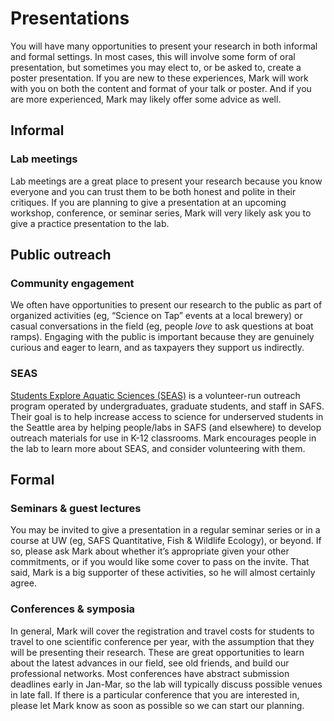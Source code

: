 # Presentations

You will have many opportunities to present your research in both informal and formal settings. In most cases, this will involve some form of oral presentation, but sometimes you may elect to, or be asked to, create a poster presentation. If you are new to these experiences, Mark will work with you on both the content and format of your talk or poster. And if you are more experienced, Mark may likely offer some advice as well.

## Informal

### Lab meetings

Lab meetings are a great place to present your research because you know everyone and you can trust them to be both honest and polite in their critiques. If you are planning to give a presentation at an upcoming workshop, conference, or seminar series, Mark will very likely ask you to give a practice presentation to the lab.

## Public outreach

### Community engagement

We often have opportunities to present our research to the public as part of organized activities (eg, "Science on Tap" events at a local brewery) or casual conversations in the field (eg, people _love_ to ask questions at boat ramps). Engaging with the public is important because they are genuinely curious and eager to learn, and as taxpayers they support us indirectly.

### SEAS

[Students Explore Aquatic Sciences (SEAS)](https://fish.uw.edu/alumni-community/students-explore-aquatic-sciences-seas/) is a volunteer-run outreach program operated by undergraduates, graduate students, and staff in SAFS. Their goal is to help increase access to science for underserved students in the Seattle area by helping people/labs in SAFS (and elsewhere) to develop outreach materials for use in K-12 classrooms. Mark encourages people in the lab to learn more about SEAS, and consider volunteering with them.

## Formal

### Seminars & guest lectures

You may be invited to give a presentation in a regular seminar series or in a course at UW (eg, SAFS Quantitative, Fish & Wildlife Ecology), or beyond. If so, please ask Mark about whether it's appropriate given your other commitments, or if you would like some cover to pass on the invite. That said, Mark is a big supporter of these activities, so he will almost certainly agree.

### Conferences & symposia

In general, Mark will cover the registration and travel costs for students to travel to one scientific conference per year, with the assumption that they will be presenting their research. These are great opportunities to learn about the latest advances in our field, see old friends, and build our professional networks. Most conferences have abstract submission deadlines early in Jan-Mar, so the lab will typically discuss possible venues in late fall. If there is a particular conference that you are interested in, please let Mark know as soon as possible so we can start our planning.

